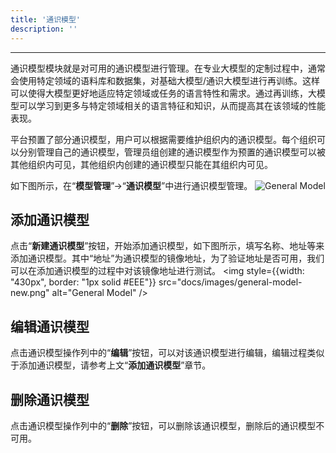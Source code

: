 ```yaml
---
title: '通识模型'
description: ''
---
```

---
通识模型模块就是对可用的通识模型进行管理。在专业大模型的定制过程中，通常会使用特定领域的语料库和数据集，对基础大模型/通识大模型进行再训练。这样可以使得大模型更好地适应特定领域或任务的语言特性和需求。通过再训练，大模型可以学习到更多与特定领域相关的语言特征和知识，从而提高其在该领域的性能表现。

平台预置了部分通识模型，用户可以根据需要维护组织内的通识模型。每个组织可以分别管理自己的通识模型，管理员组创建的通识模型作为预置的通识模型可以被其他组织内可见，其他组织内创建的通识模型只能在其组织内可见。

如下图所示，在“**模型管理**”->“**通识模型**”中进行通识模型管理。
<img
    src="docs/images/general-model-home.png"
    alt="General Model"
/>
## 添加通识模型
点击“**新建通识模型**”按钮，开始添加通识模型，如下图所示，填写名称、地址等来添加通识模型。其中“地址”为通识模型的镜像地址，为了验证地址是否可用，我们可以在添加通识模型的过程中对该镜像地址进行测试。
<img
    style={{width: "430px", border: "1px solid #EEE"}}
    src="docs/images/general-model-new.png"
    alt="General Model"
/>
## 编辑通识模型
点击通识模型操作列中的“**编辑**”按钮，可以对该通识模型进行编辑，编辑过程类似于添加通识模型，请参考上文“**添加通识模型**”章节。

## 删除通识模型
点击通识模型操作列中的“**删除**”按钮，可以删除该通识模型，删除后的通识模型不可用。